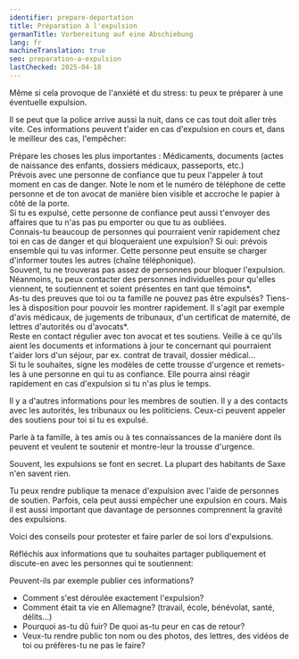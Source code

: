```yaml
---
identifier: prepare-deportation
title: Préparation à l'expulsion
germanTitle: Vorbereitung auf eine Abschiebung
lang: fr
machineTranslation: true
seo: preparation-a-expulsion
lastChecked: 2025-04-18
---
```


Même si cela provoque <InternalShortLink identifier="stress">de l'anxiété et du stress</InternalShortLink>: tu peux te préparer à une éventuelle expulsion.

Il se peut que la police arrive aussi la nuit, dans ce cas tout doit aller très vite. Ces informations peuvent t'aider en cas d'expulsion en cours et, dans le meilleur des cas, l'empêcher:

Prépare les choses les plus importantes : Médicaments, documents (actes de naissance des enfants, dossiers médicaux, passeports, etc.) <br/>
Prévois avec une personne de confiance que tu peux l'appeler à tout moment en cas de danger. Note le nom et le numéro de téléphone de cette personne et de ton avocat de manière bien visible et accroche le papier à côté de la porte. <br/>
Si tu es expulsé, cette personne de confiance peut aussi t'envoyer des affaires que tu n'as pas pu emporter ou que tu as oubliées. <br/>
Connais-tu beaucoup de personnes qui pourraient venir rapidement chez toi en cas de danger et qui bloqueraient une expulsion? Si oui: prévois ensemble qui tu vas informer. Cette personne peut ensuite se charger d'informer toutes les autres (chaîne téléphonique). <br/>
Souvent, tu ne trouveras pas assez de personnes pour bloquer l'expulsion. Néanmoins, tu peux contacter des personnes individuelles pour qu'elles viennent, te soutiennent et soient présentes en tant que témoins*. <br/>
As-tu des preuves que toi ou ta famille ne pouvez pas être expulsés? Tiens-les à disposition pour pouvoir les montrer rapidement. Il s'agit par exemple d'avis médicaux, de jugements de tribunaux, d'un certificat de maternité, de lettres d'autorités ou d'avocats*. <br/>
Reste en contact régulier avec ton avocat et tes soutiens. Veille à ce qu'ils aient les documents et informations à jour te concernant qui pourraient t'aider lors d'un séjour, par ex. contrat de travail, dossier médical... <br/>
Si tu le souhaites, signe les <InternalShortLink identifier="forms">modèles</InternalShortLink> de cette trousse d'urgence et remets-les à une personne en qui tu as confiance. Elle pourra ainsi réagir rapidement en cas d'expulsion si tu n'as plus le temps. <br/>

Il y a d'autres <InternalShortLink identifier="support">informations pour les membres de soutien</InternalShortLink>. Il y a <InternalShortLink identifier="contacts">des contacts</InternalShortLink> avec les autorités, les tribunaux ou les politiciens. Ceux-ci peuvent appeler des soutiens pour toi si tu es expulsé.

Parle à ta famille, à tes amis ou à tes connaissances de la manière dont ils peuvent et veulent te soutenir et montre-leur la trousse d'urgence.

Souvent, les expulsions se font en secret. La plupart des habitants de Saxe n'en savent rien.

Tu peux rendre publique ta menace d'expulsion avec l'aide de personnes de soutien. Parfois, cela peut aussi empêcher une expulsion en cours. Mais il est aussi important que davantage de personnes comprennent la gravité des expulsions.

Voici <InternalShortLink identifier="publicity">des conseils pour protester et faire parler de soi</InternalShortLink> lors d'expulsions.

Réfléchis aux informations que tu souhaites partager publiquement et discute-en avec les personnes qui te soutiennent:

Peuvent-ils par exemple publier ces informations?

- Comment s'est déroulée exactement l'expulsion?
- Comment était ta vie en Allemagne? (travail, école, bénévolat, santé, délits...)
- Pourquoi as-tu dû fuir? De quoi as-tu peur en cas de retour?
- Veux-tu rendre public ton nom ou des photos, des lettres, des vidéos de toi ou préfères-tu ne pas le faire?
